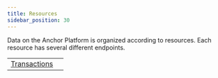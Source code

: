 ```yaml
---
title: Resources
sidebar_position: 30
---
```



Data on the Anchor Platform is organized according to resources. Each resource has several different endpoints.

<MethodTable title="Resource Types">

|                                           |   |
| ----------------------------------------- | - |
| [Transactions](./transactions/README.mdx) |   |

</MethodTable>
